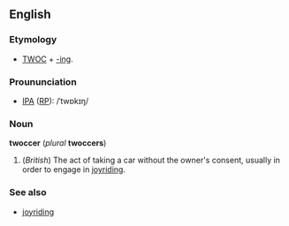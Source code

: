 ==English==
===Etymology===
*[[TWOC]] + [[-ing]].

===Proununciation===
*[[IPA]] ([[RP]]): /ˈtwɒkɪŋ/

===Noun===
'''twoccer''' (''plural'' '''twoccers''')

#(''British'') The act of taking a car without the owner's consent, usually in order to engage in [[joyriding]].

<!--synonym: [[grand theft auto]] (''US'') - or is this just the name of a computer game?-->
===See also===
*[[joyriding]]